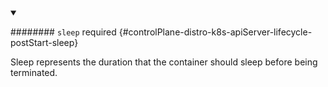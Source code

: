 


<details className="config-field" data-expandable="true" open>
<summary>

######## `sleep` <span className="config-field-required" data-required="false">required</span> <span className="config-field-type"></span> <span className="config-field-default"></span> <span className="config-field-enum"></span> {#controlPlane-distro-k8s-apiServer-lifecycle-postStart-sleep}

Sleep represents the duration that the container should sleep before being terminated.

</summary>

<PartialSleepreference />


</details>
